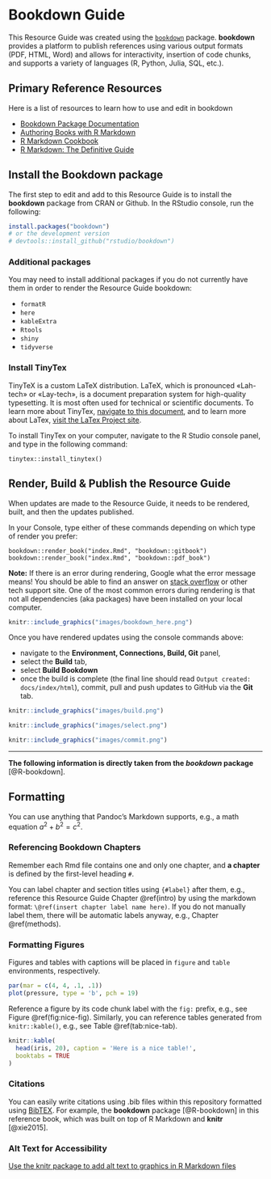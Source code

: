 # Bookdown Guide {#bookdown}

This Resource Guide was created using the [`bookdown`](https://github.com/rstudio/bookdown) package. **bookdown** provides a platform to publish references using various output formats (PDF, HTML, Word) and allows for interactivity, insertion of code chunks, and supports a variety of languages (R, Python, Julia, SQL, etc.). 

## Primary Reference Resources

Here is a list of resources to learn how to use and edit in bookdown

- [Bookdown Package Documentation](https://bookdown.org/)
- [Authoring Books with R Markdown](https://bookdown.org/yihui/bookdown/)
- [R Markdown Cookbook](https://bookdown.org/yihui/rmarkdown-cookbook/)
- [R Markdown: The Definitive Guide](https://bookdown.org/yihui/rmarkdown/)

## Install the Bookdown package 
The first step to edit and add to this Resource Guide is to install the **bookdown** package from CRAN or Github. In the RStudio console, run the following:

```r
install.packages("bookdown")
# or the development version
# devtools::install_github("rstudio/bookdown")
```

### Additional packages

You may need to install additional packages if you do not currently have them in order to render the Resource Guide bookdown:

- `formatR`
- `here`
- `kableExtra`
- `Rtools`
- `shiny`
- `tidyverse`


### Install TinyTex

TinyTeX is a custom LaTeX distribution. LaTeX, which is pronounced «Lah-tech» or «Lay-tech», is a document preparation system for high-quality typesetting. It is most often used for technical or scientific documents. To learn more about TinyTex, [navigate to this document](https://yihui.org/tinytex/), and to learn more about LaTex, [visit the LaTex Project site](https://www.latex-project.org/).


To install TinyTex on your computer, navigate to the R Studio console panel, and type in the following command: 

`tinytex::install_tinytex()`


## Render, Build & Publish the Resource Guide 

When updates are made to the Resource Guide, it needs to be rendered, built, and then the updates published. 

In your Console, type either of these commands depending on which type of render you prefer:

`bookdown::render_book("index.Rmd", "bookdown::gitbook")`
`bookdown::render_book("index.Rmd", "bookdown::pdf_book")`

**Note:** If there is an error during rendering, Google what the error message means! You should be able to find an answer on [stack overflow](https://stackoverflow.com/) or other tech support site. One of the most common errors during rendering is that not all dependencies (aka packages) have been installed on your local computer. 

```r

knitr::include_graphics("images/bookdown_here.png")
```

Once you have rendered updates using the console commands above:

- navigate to the **Environment, Connections, Build, Git** panel, 
- select the **Build** tab,
- select **Build Bookdown**
- once the build is complete (the final line should read `Output created: docs/index/html`), commit, pull and push updates to GitHub via the **Git** tab. 

```r

knitr::include_graphics("images/build.png")
```


```r

knitr::include_graphics("images/select.png")
```

```r

knitr::include_graphics("images/commit.png")
```


__________________________________________________________________________________

**The following information is directly taken from the _bookdown_ package** [@R-bookdown].

## Formatting

You can use anything that Pandoc's Markdown supports, e.g., a math equation $a^2 + b^2 = c^2$.

### Referencing Bookdown Chapters
Remember each Rmd file contains one and only one chapter, and **a chapter** is defined by the first-level heading `#`.

You can label chapter and section titles using `{#label}` after them, e.g., reference this Resource Guide Chapter \@ref(intro) by using the markdown format: `\@ref(insert chapter label name here)`. If you do not manually label them, there will be automatic labels anyway, e.g., Chapter \@ref(methods).

### Formatting Figures
Figures and tables with captions will be placed in `figure` and `table` environments, respectively.

```r
par(mar = c(4, 4, .1, .1))
plot(pressure, type = 'b', pch = 19)
```

Reference a figure by its code chunk label with the `fig:` prefix, e.g., see Figure \@ref(fig:nice-fig). Similarly, you can reference tables generated from `knitr::kable()`, e.g., see Table \@ref(tab:nice-tab).

```r
knitr::kable(
  head(iris, 20), caption = 'Here is a nice table!',
  booktabs = TRUE
)
```

### Citations

You can easily write citations using .bib files within this repository formatted using [BibTEX](http://www.bibtex.org/). For example, the **bookdown** package [@R-bookdown] in this reference book, which was built on top of R Markdown and **knitr** [@xie2015].

### Alt Text for Accessibility

[Use the knitr package to add alt text to graphics in R Markdown files](https://www.rstudio.com/blog/knitr-fig-alt/)

